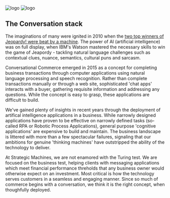 
<div className={styles["Welcome"]}>

<div className={styles["logo"]}>
  <img src={naviLogo} className={styles["logo-navi"]} alt="logo" />
  <img src={reactLogo} className={styles["logo-react"]} alt="logo" />
</div>

## The Conversation stack
The imaginations of many were ignited in 2010 when the [two top winners of Jeopardy! were beat by a machine](https://www.youtube.com/watch?v=Sp4q60BsHoY). The power of AI (artificial intelligence) was on full display, when IBM's Watson mastered the necessary skills to win the game of Jeapordy - tackling natural language challenges such as contextual clues, nuance, semantics, cultural puns and sarcasm. 

Conversational Commerce emerged in 2015 as a concept for completing business transactions through computer applications using natural language processing and speech recognition. Rather than complete transactions manually or through a web site, sophisticated 'chat apps' interacts with a buyer, gathering requisite information and addressing any questions. While the concept is easy to grasp, these applications are difficult to build.

We've gained plenty of insights in recent years through the deployment of artifical intelligence applications in a business. While narrowly designed applications have proven to be effective on narrowly defined tasks (so-called RPA or Robotic Process Applications), general purpose 'cognitive applications' are expensive to build and maintain. The business landscape is littered with more than a few spectacular failures, signaling that our ambitions for genuine 'thinking machines' have outstripped the ability of the technology to deliver.  

At Strategic Machines, we are not enamored with the Turing test. We are focused on the business test, helping clients with messaging applications which meet financial performance threholds that any business owner would otherwise expect on an investment. Most critical is how the technology serves customers in a seamless and engaging manner. Since so much of commerce begins with a conversation, we think it is the right concept, when thoughfully deployed.

</div>